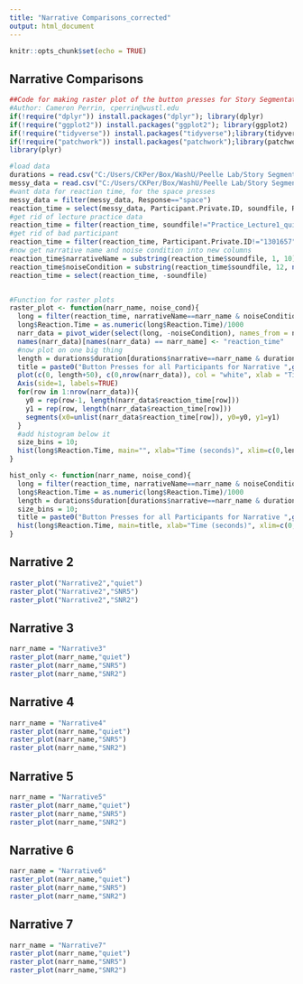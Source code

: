 ```yaml
---
title: "Narrative Comparisons_corrected"
output: html_document
---
```


```r
knitr::opts_chunk$set(echo = TRUE)
```

## Narrative Comparisons

```r
##Code for making raster plot of the button presses for Story Segmentation, for multiple noise levels to compare. This uses soundfile instead of noiseCondition
#Author: Cameron Perrin, cperrin@wustl.edu
if(!require("dplyr")) install.packages("dplyr"); library(dplyr)
if(!require("ggplot2")) install.packages("ggplot2"); library(ggplot2)
if(!require("tidyverse")) install.packages("tidyverse");library(tidyverse)
if(!require("patchwork")) install.packages("patchwork");library(patchwork)
library(plyr)

#load data
durations = read.csv("C:/Users/CKPer/Box/WashU/Peelle Lab/Story Segmentation/Online Sona data/LISNstories_duration.csv")
messy_data = read.csv("C:/Users/CKPer/Box/WashU/Peelle Lab/Story Segmentation/Online Sona data/gorilla data_long version/data_exp_15568-v3_task-j2vq.csv")
#want data for reaction time, for the space presses
messy_data = filter(messy_data, Response=="space")
reaction_time = select(messy_data, Participant.Private.ID, soundfile, Reaction.Time) #reaction time should be in ms, from the start of the story
#get rid of lecture practice data
reaction_time = filter(reaction_time, soundfile!="Practice_Lecture1_quiet.mp3")
#get rid of bad participant
reaction_time = filter(reaction_time, Participant.Private.ID!="1301657")
#now get narrative name and noise condition into new columns
reaction_time$narrativeName = substring(reaction_time$soundfile, 1, 10)
reaction_time$noiseCondition = substring(reaction_time$soundfile, 12, nchar(reaction_time$soundfile)-4)
reaction_time = select(reaction_time, -soundfile)


#Function for raster plots
raster_plot <- function(narr_name, noise_cond){
  long = filter(reaction_time, narrativeName==narr_name & noiseCondition==noise_cond)
  long$Reaction.Time = as.numeric(long$Reaction.Time)/1000
  narr_data = pivot_wider(select(long, -noiseCondition), names_from = narrativeName, values_from = Reaction.Time, values_fn = list(Reaction.Time = list))
  names(narr_data)[names(narr_data) == narr_name] <- "reaction_time"
  #now plot on one big thing
  length = durations$duration[durations$narrative==narr_name & durations$noise.condition==noise_cond]
  title = paste0("Button Presses for all Participants for Narrative ",gsub("[[:alpha:]]", "", narr_name)," in ",noise_cond)
  plot(c(0, length+50), c(0,nrow(narr_data)), col = "white", xlab = "Time (seconds)", ylab = "", main = title, axes=FALSE)
  Axis(side=1, labels=TRUE)
  for(row in 1:nrow(narr_data)){
    y0 = rep(row-1, length(narr_data$reaction_time[row]))
    y1 = rep(row, length(narr_data$reaction_time[row]))
    segments(x0=unlist(narr_data$reaction_time[row]), y0=y0, y1=y1) 
  }
  #add histogram below it
  size_bins = 10;
  hist(long$Reaction.Time, main="", xlab="Time (seconds)", xlim=c(0,length+50), breaks=length/size_bins)
}

hist_only <- function(narr_name, noise_cond){
  long = filter(reaction_time, narrativeName==narr_name & noiseCondition==noise_cond)
  long$Reaction.Time = as.numeric(long$Reaction.Time)/1000
  length = durations$duration[durations$narrative==narr_name & durations$noise.condition==noise_cond]
  size_bins = 10;
  title = paste0("Button Presses for all Participants for Narrative ",gsub("[[:alpha:]]", "", narr_name)," in ",noise_cond)
  hist(long$Reaction.Time, main=title, xlab="Time (seconds)", xlim=c(0,length+50), breaks=length/size_bins)
}

```

## Narrative 2

```r
raster_plot("Narrative2","quiet")
raster_plot("Narrative2","SNR5")
raster_plot("Narrative2","SNR2")

```

## Narrative 3

```r
narr_name = "Narrative3"
raster_plot(narr_name,"quiet")
raster_plot(narr_name,"SNR5")
raster_plot(narr_name,"SNR2")

```

## Narrative 4

```r
narr_name = "Narrative4"
raster_plot(narr_name,"quiet")
raster_plot(narr_name,"SNR5")
raster_plot(narr_name,"SNR2")

```

## Narrative 5

```r
narr_name = "Narrative5"
raster_plot(narr_name,"quiet")
raster_plot(narr_name,"SNR5")
raster_plot(narr_name,"SNR2")

```

## Narrative 6

```r
narr_name = "Narrative6"
raster_plot(narr_name,"quiet")
raster_plot(narr_name,"SNR5")
raster_plot(narr_name,"SNR2")

```

## Narrative 7

```r
narr_name = "Narrative7"
raster_plot(narr_name,"quiet")
raster_plot(narr_name,"SNR5")
raster_plot(narr_name,"SNR2")

```




